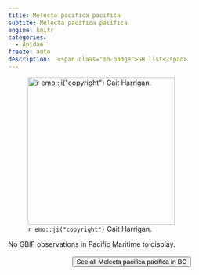 ```yaml
---
title: Melecta pacifica pacifica
subtite: Melecta pacifica pacifica
engine: knitr
categories:
  - Apidae
freeze: auto
description:  <span class="sh-badge">SH list</span>
---
```

![`r emo::ji("copyright")` Cait Harrigan.](/files/no_bee.png){height=300}



No GBIF observations in Pacific Maritime to display.
<br><br>
<center>


<a href="NA"><button type="button" class="btn btn-secondary">See all Melecta pacifica pacifica in BC <i class="fa-solid fa-arrow-up-right-from-square"></i> </button></a>
</center>
